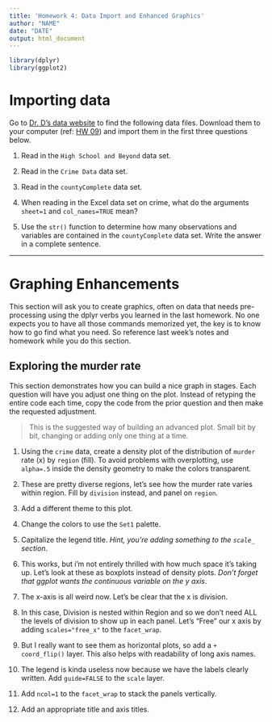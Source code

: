 ```yaml
---
title: 'Homework 4: Data Import and Enhanced Graphics'
author: "NAME"
date: "DATE"
output: html_document
---
```


```r
library(dplyr)
library(ggplot2)
```

# Importing data
Go to [Dr. D's data website](https://www.norcalbiostat.com/teaching/data/#) to find the following data files. Download them to your computer (ref: [HW 09](../09_import.html)) and import them in the first three questions below. 

1. Read in the `High School and Beyond` data set.


2. Read in the `Crime Data` data set.


3. Read in the `countyComplete` data set.


4. When reading in the Excel data set on crime, what do the arguments `sheet=1` and `col_names=TRUE` mean? 


5. Use the `str()` function to determine how many observations and variables are contained in the `countyComplete` data set. Write the answer in a complete sentence.


----


# Graphing Enhancements
This section will ask you to create graphics, often on data that needs pre-processing using the dplyr verbs you learned in the last homework. No one expects you to have all those commands memorized yet, the key is to know how to go find what you need. So reference last week's notes and homework while you do this section. 

## Exploring the murder rate 
This section demonstrates how you can build a nice graph in stages. Each question will have you adjust one thing on the plot. Instead of retyping the entire code each time, copy the code from the prior question and then make the requested adjustment. 

> This is the suggested way of building an advanced plot. Small bit by bit, changing or adding only one thing at a time. 

1. Using the `crime` data, create a density plot of the distribution of `murder` rate (x) by `region` (fill). To avoid problems with overplotting, use `alpha=.5` inside the density geometry to make the colors transparent. 


2. These are pretty diverse regions, let's see how the murder rate varies within region. Fill by `division` instead, and panel on `region`. 


3. Add a different theme to this plot. 


4. Change the colors to use the `Set1` palette. 


5. Capitalize the legend title. _Hint, you're adding something to the `scale_` section_. 

6. This works, but i'm not entirely thrilled with how much space it's taking up. Let's look at these as boxplots instead of density plots. _Don't forget that ggplot wants the continuous variable on the y axis_. 

7. The x-axis is all weird now. Let's be clear that the x is division. 

8. In this case, Division is nested within Region and so we don't need ALL the levels of division to show up in each panel. Let's "Free" our x axis by adding `scales="free_x"` to the `facet_wrap`. 


9. But I really want to see them as horizontal plots, so add a `+ coord_flip()` layer. This also helps with readability of long axis names. 

10. The legend is kinda useless now because we have the labels clearly written. Add `guide=FALSE` to the `scale` layer. 

11. Add `ncol=1` to the `facet_wrap` to stack the panels vertically. 



12. Add an appropriate title and axis titles. 


